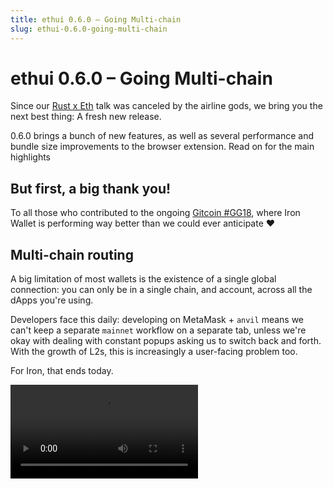 ```yaml
---
title: ethui 0.6.0 – Going Multi-chain
slug: ethui-0.6.0-going-multi-chain
---
```



# ethui 0.6.0 – Going Multi-chain

Since our [Rust x Eth](https://rusteth.paradigm.xyz/) talk was canceled by the airline gods, we bring you the next best thing: A fresh new release.

<GithubEmbed url="https://github.com/iron-wallet/iron/releases/tag/v0.6.0)" />

0\.6.0 brings a bunch of new features, as well as several performance and bundle size improvements to the browser extension. Read on for the main highlights

## But first, a big thank you!

To all those who contributed to the ongoing [Gitcoin #GG18](https://explorer.gitcoin.co/#/round/424/0x222ea76664ed77d18d4416d2b2e77937b76f0a35/0x222ea76664ed77d18d4416d2b2e77937b76f0a35-31), where Iron Wallet is performing way better than we could ever anticipate ❤️

## Multi-chain routing

A big limitation of most wallets is the existence of a single global connection: you can only be in a single chain, and account, across all the dApps you're using.

Developers face this daily: developing on MetaMask + `anvil` means we can't keep a separate `mainnet` workflow on a separate tab, unless we're okay with dealing with constant popups asking us to switch back and forth. With the growth of L2s, this is increasingly a user-facing problem too.

For Iron, that ends today.

<Video controls src={chain_affinity} />

With the new chain router, each domain name stays connected to whichever chain it wants. You can still manually switch individual ones through the "Connections" page of the wallet, and you can opt-in to the previous behavior by setting domains to use the "Global" network.

### EIP-6963

We now support the recent Multi Injected Provider Discovery spec. This one was courtesy of the folks over at [wagmi](https://github.com/wagmi-dev), who authored [mipd](https://github.com/wagmi-dev/mipd) and made the work as trivial as it could possibly be.

This EIP is fairly new, and its effects won't be fully felt until most major wallets and SDKs support it, but it will eventually allow multiple extension providers to co-exist in the same browser.

This was a big limitation for Iron and other extensions and imposes a big blocker to wallet diversity

## Livenet contract tracking

Via a new form in the Contracts tab, and the Etherscan API key you can now include in the settings, you’re now able to manually add arbitrary contracts for each network.

## Lazy extension connections

Our old version of the "Connections" tab would display every single browser tab, regardless of whether the Web3 connection was used or not.

This caused visual noise, resource waste, and was also a source of confusion for some users. It is now fixed, by ensuring the connection is lazily set up. Only pages that actually trigger a Web3 request will show up.

## Some chromium nonsense finally dealt with 🎉

It’s a good feeling when a long-standing bug is finally squashed. Especially when it turns out to be the browser itself at fault.

<GithubEmbed url="https://github.com/iron-wallet/iron/pull/356)" />

The bug in question is also considered in the MetaMask codebase, and would cause the Iron extension to sporadically fail to communicate with the desktop app. The workaround has been applied, and provider connections are now fully stable.

## What’s next?

Building. and then some more building. Hoping that next release is when we finally get to focus on transaction simulations!
